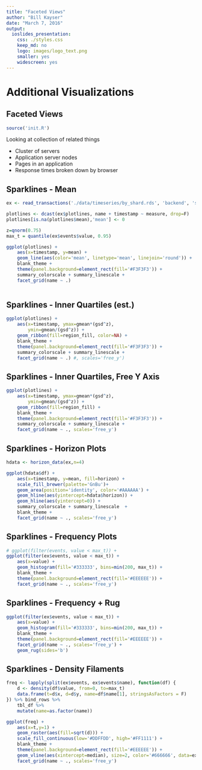 ```yaml
---
title: "Faceted Views"
author: "Bill Kayser"
date: "March 7, 2016"
output: 
  ioslides_presentation: 
    css: ./styles.css
    keep_md: no
    logo: images/logo_text.png
    smaller: yes
    widescreen: yes
---
```


# Additional Visualizations

## Faceted Views

```r
source('init.R')
```

Looking at collection of related things

* Cluster of servers
* Application server nodes
* Pages in an application
* Response times broken down by browser
    
## Sparklines - Mean

```r
ex <- read_transactions('./data/timeseries/by_shard.rds', 'backend', 'shard', 8)

plotlines <- dcast(ex$plotlines, name + timestamp ~ measure, drop=F)
plotlines[is.na(plotlines$mean),'mean'] <- 0

z=qnorm(0.75)
max_t = quantile(ex$events$value, 0.95)

```

```r
ggplot(plotlines) +
    aes(x=timestamp, y=mean) +
    geom_line(aes(color='mean', linetype='mean', linejoin='round')) +
    blank_theme +
    theme(panel.background=element_rect(fill='#F3F3F3')) +
    summary_colorscale + summary_linescale +
    facet_grid(name ~ .) 
    
```

## Sparklines - Inner Quartiles (est.)

```r
ggplot(plotlines) +
    aes(x=timestamp, ymax=gmean*(gsd^z),
        ymin=gmean/(gsd^z)) +
    geom_ribbon(fill=region_fill, color=NA) +
    blank_theme +
    theme(panel.background=element_rect(fill='#F3F3F3')) +
    summary_colorscale + summary_linescale +
    facet_grid(name ~ .) #, scales='free_y') 
```


## Sparklines - Inner Quartiles, Free Y Axis

```r
ggplot(plotlines) +
    aes(x=timestamp, ymax=gmean*(gsd^z),
        ymin=gmean/(gsd^z)) +
    geom_ribbon(fill=region_fill) +
    blank_theme +
    theme(panel.background=element_rect(fill='#F3F3F3')) +
    summary_colorscale + summary_linescale +
    facet_grid(name ~ ., scales='free_y') 

```

## Sparklines - Horizon Plots

```r

hdata <- horizon_data(ex,n=4)

ggplot(hdata$df) +
    aes(x=timestamp, y=mean, fill=horizon) +
    scale_fill_brewer(palette='GnBu')+
    geom_area(position='identity', color='#AAAAAA') +
    geom_hline(aes(yintercept=hdata$horizon)) +
    geom_hline(aes(yintercept=0)) +    
    summary_colorscale + summary_linescale  +
    blank_theme +
    facet_grid(name ~ ., scales='free_y') 

```

## Sparklines - Frequency Plots

```r
# ggplot(filter(events, value < max_t)) +
ggplot(filter(ex$events, value < max_t)) +
    aes(x=value) +
    geom_histogram(fill='#333333', bins=min(200, max_t)) +
    blank_theme +
    theme(panel.background=element_rect(fill='#EEEEEE')) +
    facet_grid(name ~ ., scales='free_y')

```

## Sparklines - Frequency + Rug

```r
ggplot(filter(ex$events, value < max_t)) +
    aes(x=value) +
    geom_histogram(fill='#333333', bins=min(200, max_t)) +
    blank_theme +
    theme(panel.background=element_rect(fill='#EEEEEE')) +
    facet_grid(name ~ ., scales='free_y') +
    geom_rug(sides='b')

```

## Sparklines - Density Filaments

```r
freq <- lapply(split(ex$events, ex$events$name), function(df) {
    d <- density(df$value, from=0, to=max_t)
    data.frame(t=d$x, d=d$y, name=df$name[1], stringsAsFactors = F)
}) %>% bind_rows %>% 
    tbl_df %>%
    mutate(name=as.factor(name))

ggplot(freq) +
    aes(x=t,y=1) +
    geom_raster(aes(fill=sqrt(d))) +
    scale_fill_continuous(low='#DDFFDD', high='#FF1111') +
    blank_theme +
    theme(panel.background=element_rect(fill='#EEEEEE')) +
    geom_vline(aes(xintercept=median), size=2, color='#666666', data=ex$summary) +
    facet_grid(name ~ ., scales='free_y')
```
